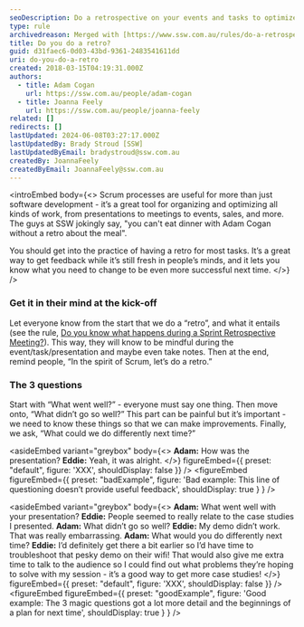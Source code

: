 ```yaml
---
seoDescription: Do a retrospective on your events and tasks to optimize future success with fresh feedback and improved processes.
type: rule
archivedreason: Merged with [https://www.ssw.com.au/rules/do-a-retrospective](/rules/do-a-retrospective)
title: Do you do a retro?
guid: d31faec6-0d03-43bd-9361-2483541611dd
uri: do-you-do-a-retro
created: 2018-03-15T04:19:31.000Z
authors:
  - title: Adam Cogan
    url: https://ssw.com.au/people/adam-cogan
  - title: Joanna Feely
    url: https://ssw.com.au/people/joanna-feely
related: []
redirects: []
lastUpdated: 2024-06-08T03:27:17.000Z
lastUpdatedBy: Brady Stroud [SSW]
lastUpdatedByEmail: bradystroud@ssw.com.au
createdBy: JoannaFeely
createdByEmail: JoannaFeely@ssw.com.au
---
```


<introEmbed
  body={<>
Scrum processes are useful for more than just software development - it’s a great tool for organizing and optimizing all kinds of work, from presentations to meetings to events, sales, and more. The guys at SSW jokingly say, "you can't eat dinner with Adam Cogan without a retro about the meal".

You should get into the practice of having a retro for most tasks. It’s a great way to get feedback while it’s still fresh in people’s minds, and it lets you know what you need to change to be even more successful next time.
  </>}
/>
### Get it in their mind at the kick-off

Let everyone know from the start that we do a “retro”, and what it entails (see the rule, [Do you know what happens during a Sprint Retrospective Meeting?](/do-you-know-what-happens-at-a-sprint-retrospective-meeting)). This way, they will know to be mindful during the event/task/presentation and maybe even take notes.
Then at the end, remind people, “In the spirit of Scrum, let’s do a retro.”

### The 3 questions

Start with “What went well?” - everyone must say one thing.
Then move onto, “What didn’t go so well?” This part can be painful but it’s important - we need to know these things so that we can make improvements.
Finally, we ask, “What could we do differently next time?”

<asideEmbed
  variant="greybox"
  body={<>
    **Adam:** How was the presentation?
**Eddie:** Yeah, it was alright.
  </>}
  figureEmbed={{
    preset: "default",
    figure: 'XXX',
    shouldDisplay: false
  }}
/>
<figureEmbed figureEmbed={{
  preset: "badExample",
  figure: 'Bad example: This line of questioning doesn’t provide useful feedback',
  shouldDisplay: true
} } />


<asideEmbed
  variant="greybox"
  body={<>
    **Adam:** What went well with your presentation?
**Eddie:** People seemed to really relate to the case studies I presented.
**Adam:** What didn’t go so well?
**Eddie:** My demo didn’t work. That was really embarrassing.
**Adam:** What would you do differently next time?
**Eddie:** I’d definitely get there a bit earlier so I’d have time to troubleshoot that pesky demo on their wifi! That would also give me extra time to talk to the audience so I could find out what problems they’re hoping to solve with my session - it’s a good way to get more case studies!
  </>}
  figureEmbed={{
    preset: "default",
    figure: 'XXX',
    shouldDisplay: false
  }}
/>
<figureEmbed figureEmbed={{
  preset: "goodExample",
  figure: 'Good example: The 3 magic questions got a lot more detail and the beginnings of a plan for next time',
  shouldDisplay: true
} } />
